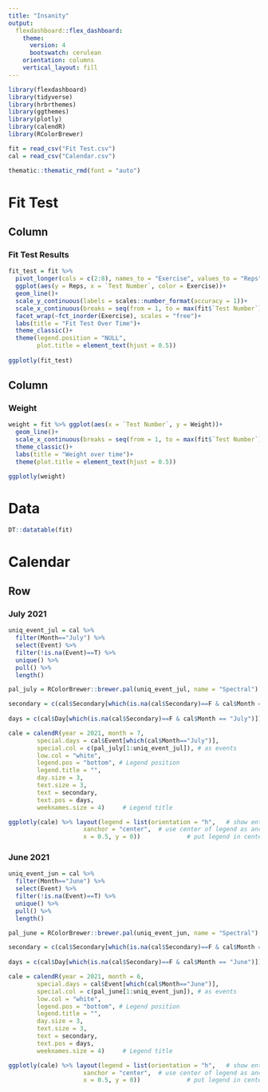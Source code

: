 ```yaml
---
title: "Insanity"
output: 
  flexdashboard::flex_dashboard:
    theme: 
      version: 4
      bootswatch: cerulean
    orientation: columns
    vertical_layout: fill
---
```


```r
library(flexdashboard)
library(tidyverse)
library(hrbrthemes)
library(ggthemes)
library(plotly)
library(calendR)
library(RColorBrewer)
```


```r
fit = read_csv("Fit Test.csv")
cal = read_csv("Calendar.csv")
```

```r
thematic::thematic_rmd(font = "auto")
```

Fit Test
======================================================================

Column {data-width=500}
-----------------------------------------------------------------------

### Fit Test Results

```r
fit_test = fit %>% 
  pivot_longer(cols = c(2:8), names_to = "Exercise", values_to = "Reps") %>% 
  ggplot(aes(y = Reps, x = `Test Number`, color = Exercise))+
  geom_line()+
  scale_y_continuous(labels = scales::number_format(accuracy = 1))+
  scale_x_continuous(breaks = seq(from = 1, to = max(fit$`Test Number`), by = 1))+
  facet_wrap(~fct_inorder(Exercise), scales = "free")+
  labs(title = "Fit Test Over Time")+
  theme_classic()+
  theme(legend.position = "NULL",
        plot.title = element_text(hjust = 0.5))
  
ggplotly(fit_test)
```

Column {data-width=500}
-----------------------------------------------------------------------

### Weight

```r
weight = fit %>% ggplot(aes(x = `Test Number`, y = Weight))+
  geom_line()+
  scale_x_continuous(breaks = seq(from = 1, to = max(fit$`Test Number`), by = 1))+
  theme_classic()+
  labs(title = "Weight over time")+
  theme(plot.title = element_text(hjust = 0.5))

ggplotly(weight)
```

Data {data-width=1000, .tabset}
======================================================================
```r
DT::datatable(fit)
```

Calendar {data-width=1000, .tabset}
======================================================================

Row {.tabset}
----------------------------------------------------------------------
### July 2021
```r

uniq_event_jul = cal %>% 
  filter(Month=="July") %>% 
  select(Event) %>% 
  filter(!is.na(Event)==T) %>% 
  unique() %>% 
  pull() %>% 
  length()

pal_july = RColorBrewer::brewer.pal(uniq_event_jul, name = "Spectral")

secondary = c(cal$Secondary[which(is.na(cal$Secondary)==F & cal$Month == "July")])
  
days = c(cal$Day[which(is.na(cal$Secondary)==F & cal$Month == "July")])

cale = calendR(year = 2021, month = 7,
        special.days = cal$Event[which(cal$Month=="July")],
        special.col = c(pal_july[1:uniq_event_jul]), # as events
        low.col = "white",
        legend.pos = "bottom", # Legend position
        legend.title = "",
        day.size = 3,
        text.size = 3,
        text = secondary,
        text.pos = days,
        weeknames.size = 4)     # Legend title

ggplotly(cale) %>% layout(legend = list(orientation = "h",   # show entries horizontally
                     xanchor = "center",  # use center of legend as anchor
                     x = 0.5, y = 0))             # put legend in center of x-axis
```


### June 2021 
```r

uniq_event_jun = cal %>% 
  filter(Month=="June") %>% 
  select(Event) %>% 
  filter(!is.na(Event)==T) %>% 
  unique() %>% 
  pull() %>% 
  length()

pal_june = RColorBrewer::brewer.pal(uniq_event_jun, name = "Spectral")

secondary = c(cal$Secondary[which(is.na(cal$Secondary)==F & cal$Month == "June")])
  
days = c(cal$Day[which(is.na(cal$Secondary)==F & cal$Month == "June")])

cale = calendR(year = 2021, month = 6,
        special.days = cal$Event[which(cal$Month=="June")],
        special.col = c(pal_june[1:uniq_event_jun]), # as events
        low.col = "white",
        legend.pos = "bottom", # Legend position
        legend.title = "",
        day.size = 3,
        text.size = 3,
        text = secondary,
        text.pos = days,
        weeknames.size = 4)     # Legend title

ggplotly(cale) %>% layout(legend = list(orientation = "h",   # show entries horizontally
                     xanchor = "center",  # use center of legend as anchor
                     x = 0.5, y = 0))             # put legend in center of x-axis
```
